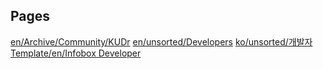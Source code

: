 
== Pages ==
[[en/Archive/Community/KUDr]]
[[en/unsorted/Developers]]
[[ko/unsorted/개발자]]
[[Template/en/Infobox Developer]]
